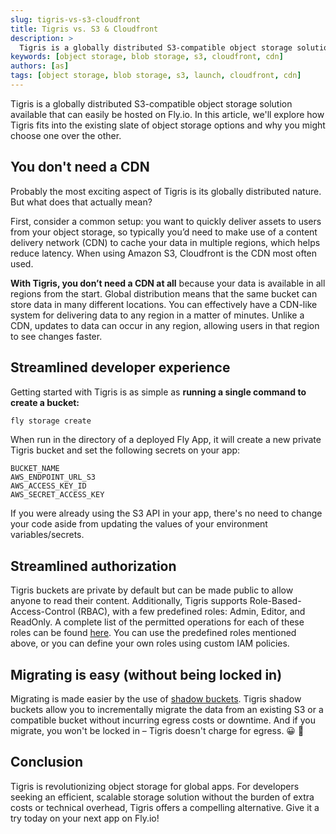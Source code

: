 ```yaml
---
slug: tigris-vs-s3-cloudfront
title: Tigris vs. S3 & Cloudfront
description: >
  Tigris is a globally distributed S3-compatible object storage solution available that can easily be hosted on Fly.io. In this article, we'll explore how Tigris fits into the existing slate of object storage options and why you might choose one over the other.
keywords: [object storage, blob storage, s3, cloudfront, cdn]
authors: [as]
tags: [object storage, blob storage, s3, launch, cloudfront, cdn]
---
```


Tigris is a globally distributed S3-compatible object storage solution available that can easily be hosted on Fly.io. In this article, we'll explore how Tigris fits into the existing slate of object storage options and why you might choose one over the other.

## You don't need a CDN

Probably the most exciting aspect of Tigris is its globally distributed nature. But what does that actually mean?

First, consider a common setup: you want to quickly deliver assets to users from your object storage, so typically you’d need to make use of a content delivery network (CDN) to cache your data in multiple regions, which helps reduce latency. When using Amazon S3, Cloudfront is the CDN most often used.

**With Tigris, you don’t need a CDN at all** because your data is available in all regions from the start. Global distribution means that the same bucket can store data in many different locations. You can effectively have a CDN-like system for delivering data to any region in a matter of minutes. Unlike a CDN, updates to data can occur in any region, allowing users in that region to see changes faster.

## Streamlined developer experience

Getting started with Tigris is as simple as **running a single command to create a bucket:**

```bash
fly storage create
```

When run in the directory of a deployed Fly App, it will create a new private Tigris bucket and set the following secrets on your app:

```
BUCKET_NAME
AWS_ENDPOINT_URL_S3
AWS_ACCESS_KEY_ID
AWS_SECRET_ACCESS_KEY
```

If you were already using the S3 API in your app, there's no need to change your code aside from updating the values of your environment variables/secrets.

## Streamlined authorization

Tigris buckets are private by default but can be made public to allow anyone to read their content. Additionally, Tigris supports Role-Based-Access-Control (RBAC), with a few predefined roles: Admin, Editor, and ReadOnly. A complete list of the permitted operations for each of these roles can be found [here](https://www.tigrisdata.com/docs/concepts/authnz/#role-based-access-control-rbac). You can use the predefined roles mentioned above, or you can define your own roles using custom IAM policies.

## Migrating is easy (without being locked in)

Migrating is made easier by the use of [shadow buckets](https://www.tigrisdata.com/docs/migration/). Tigris shadow buckets allow you to incrementally migrate the data from an existing S3 or a compatible bucket without incurring egress costs or downtime. And if you migrate, you won't be locked in – Tigris doesn't charge for egress. 😀 💸

## Conclusion

Tigris is revolutionizing object storage for global apps. For developers seeking an efficient, scalable storage solution without the burden of extra costs or technical overhead, Tigris offers a compelling alternative. Give it a try today on your next app on Fly.io!
